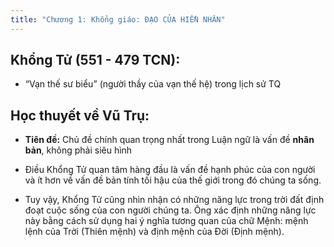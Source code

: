 ```yaml
---
title: "Chương 1: Khổng giáo: ĐẠO CỦA HIỀN NHÂN"
---
```


## Khổng Tử (551 - 479 TCN):

-   "Vạn thế sư biểu" (người thầy của vạn thế hệ) trong lịch sử TQ

## Học thuyết về Vũ Trụ:

-   **Tiên đề:** Chủ đề chính quan trọng nhất trong Luận ngữ là vấn đề **nhân bản**, không phải siêu hình

-   Điều Khổng Tử quan tâm hàng đầu là vấn đề hạnh phúc của con người và ít hơn về vấn đề bản tính tối hậu của thế giới trong đó chúng ta sống.

-   Tuy vậy, Khổng Tử cũng nhìn nhận có những năng lực trong trời đất định đoạt cuộc sống của con người chúng ta. Ông xác định những năng lực này bằng cách sử dụng hai ý nghĩa tương quan của chữ Mệnh: mệnh lệnh của Trời (Thiên mệnh) và định mệnh của Đời (Định mệnh).
